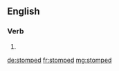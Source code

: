 ==English==

===Verb===
{{head|en|verb form}}

# {{en-past of|stomp}}

[[de:stomped]]
[[fr:stomped]]
[[mg:stomped]]